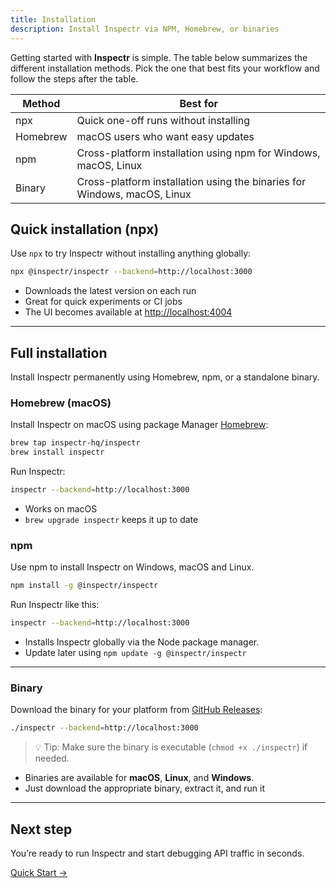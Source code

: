 ```yaml
---
title: Installation
description: Install Inspectr via NPM, Homebrew, or binaries
---
```


[//]: # (# Install Inspectr)

Getting started with **Inspectr** is simple. The table below summarizes the different installation methods. Pick the one that best fits your workflow and follow the steps after the table.

| Method   | Best for                                                                 |
|----------|--------------------------------------------------------------------------|
| npx      | Quick one-off runs without installing                                    |
| Homebrew | macOS users who want easy updates                                        |
| npm      | Cross-platform installation using npm for Windows, macOS, Linux          |
| Binary   | Cross-platform installation using the binaries for Windows, macOS, Linux |

## Quick installation (npx)

Use `npx` to try Inspectr without installing anything globally:

```bash
npx @inspectr/inspectr --backend=http://localhost:3000
```

* Downloads the latest version on each run
* Great for quick experiments or CI jobs
* The UI becomes available at [http://localhost:4004](http://localhost:4004)

---

## Full installation

Install Inspectr permanently using Homebrew, npm, or a standalone binary.

### Homebrew (macOS)

Install Inspectr on macOS using package Manager [Homebrew](https://brew.sh/):

```bash
brew tap inspectr-hq/inspectr
brew install inspectr
```

Run Inspectr:

```bash
inspectr --backend=http://localhost:3000
```

* Works on macOS
* `brew upgrade inspectr` keeps it up to date

### npm

Use npm to install Inspectr on Windows, macOS and Linux.

```bash
npm install -g @inspectr/inspectr
```

Run Inspectr like this:

```bash
inspectr --backend=http://localhost:3000
```

* Installs Inspectr globally via the Node package manager.
* Update later using `npm update -g @inspectr/inspectr`

---

### Binary

Download the binary for your platform from [GitHub Releases](https://github.com/inspectr-hq/inspectr/releases):

```bash
./inspectr --backend=http://localhost:3000
```

> 💡 Tip: Make sure the binary is executable (`chmod +x ./inspectr`) if needed.

* Binaries are available for **macOS**, **Linux**, and **Windows**.
* Just download the appropriate binary, extract it, and run it

---

## Next step

You’re ready to run Inspectr and start debugging API traffic in seconds.

[Quick Start →](/docs/getting-started/quick-start)
